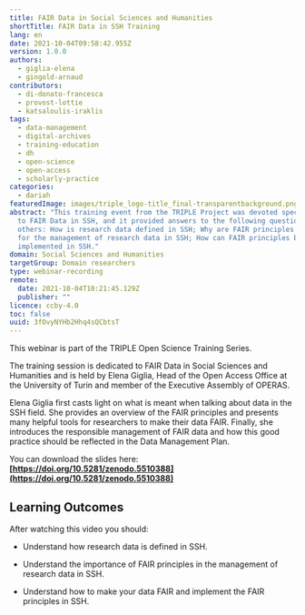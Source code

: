 ```yaml
---
title: FAIR Data in Social Sciences and Humanities
shortTitle: FAIR Data in SSH Training
lang: en
date: 2021-10-04T09:58:42.955Z
version: 1.0.0
authors:
  - giglia-elena
  - gingold-arnaud
contributors:
  - di-donato-francesca
  - provost-lottie
  - katsaloulis-iraklis
tags:
  - data-management
  - digital-archives
  - training-education
  - dh
  - open-science
  - open-access
  - scholarly-practice
categories:
  - dariah
featuredImage: images/triple_logo-title_final-transparentbackground.png
abstract: "This training event from the TRIPLE Project was devoted specifically
  to FAIR Data in SSH, and it provided answers to the following questions, among
  others: How is research data defined in SSH; Why are FAIR principles important
  for the management of research data in SSH; How can FAIR principles be
  implemented in SSH."
domain: Social Sciences and Humanities
targetGroup: Domain researchers
type: webinar-recording
remote:
  date: 2021-10-04T10:21:45.129Z
  publisher: ""
licence: ccby-4.0
toc: false
uuid: 3fOvyNYHb2Hhq4sQCbtsT
---
```

This webinar is part of the TRIPLE Open Science Training Series.

The training session is dedicated to FAIR Data in Social Sciences and Humanities and is held by Elena Giglia, Head of the Open Access Office at the University of Turin and member of the Executive Assembly of OPERAS. 

Elena Giglia first casts light on what is meant when talking about data in the SSH field. She provides an overview of the FAIR principles and presents many helpful tools for researchers to make their data FAIR. Finally, she introduces the responsible management of FAIR data and how this good practice should be reflected in the Data Management Plan. 

You can download the slides here: **[https://doi.org/10.5281/zenodo.5510388](https://doi.org/10.5281/zenodo.5510388)** 

## Learning Outcomes

After watching this video you should:

- Understand how research data is defined in SSH.
- Understand the importance of FAIR principles in the management of research data in SSH.
- Understand how to make your data FAIR and implement the FAIR principles in SSH.

  <VideoCard provider="youtube" id="jsN-72hfVto" title="FAIR Data in Social Sciences and Humanities" subtitle="Click here to view" image="images/fair-data-training.png" />